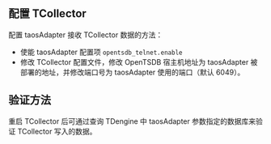 ## 配置 TCollector

配置 taosAdapter 接收 TCollector 数据的方法：

- 使能 taosAdapter 配置项 `opentsdb_telnet.enable`
- 修改 TCollector 配置文件，修改 OpenTSDB 宿主机地址为 taosAdapter 被部署的地址，并修改端口号为 taosAdapter 使用的端口（默认 6049）。

## 验证方法

重启 TCollector 后可通过查询 TDengine 中 taosAdapter 参数指定的数据库来验证 TCollector 写入的数据。

